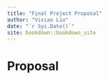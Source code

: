 ```yaml
--- 
title: "Final Project Proposal"
author: "Vivian Liu"
date: "`r Sys.Date()`"
site: bookdown::bookdown_site
---
```


# Proposal

